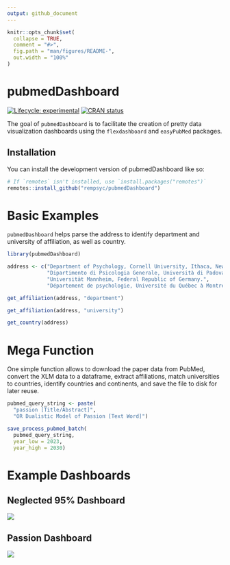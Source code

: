 ```yaml
---
output: github_document
---
```


<!-- README.md is generated from README.Rmd. Please edit that file -->

```r
knitr::opts_chunk$set(
  collapse = TRUE,
  comment = "#>",
  fig.path = "man/figures/README-",
  out.width = "100%"
)
```

# pubmedDashboard

<!-- badges: start -->
[![Lifecycle: experimental](https://img.shields.io/badge/lifecycle-experimental-orange.svg)](https://lifecycle.r-lib.org/articles/stages.html#experimental)
[![CRAN status](https://www.r-pkg.org/badges/version/pubmedDashboard)](https://CRAN.R-project.org/package=pubmedDashboard)
<!-- badges: end -->

The goal of `pubmedDashboard` is to facilitate the creation of pretty data visualization dashboards using the `flexdashboard` and `easyPubMed` packages.

## Installation

You can install the development version of pubmedDashboard like so:

``` r
# If `remotes` isn't installed, use `install.packages("remotes")`
remotes::install_github("rempsyc/pubmedDashboard")
```

# Basic Examples

`pubmedDashboard` helps parse the address to identify department and university of affiliation, as well as country.

```r
library(pubmedDashboard)

address <- c("Department of Psychology, Cornell University, Ithaca, New York 14853-7601.",
             "Dipartimento di Psicologia Generale, Università di Padova, Italy.",
             "Universität Mannheim, Federal Republic of Germany.",
             "Département de psychologie, Université du Québec à Montréal.")

get_affiliation(address, "department")

get_affiliation(address, "university")

get_country(address)

```

# Mega Function

One simple function allows to download the paper data from PubMed, convert the XLM data to a dataframe, extract affiliations, match universities to countries, identify countries and continents, and save the file to disk for later reuse.

```r
pubmed_query_string <- paste(
  "passion [Title/Abstract]",
  "OR Dualistic Model of Passion [Text Word]")

save_process_pubmed_batch(
  pubmed_query_string,
  year_low = 2023,
  year_high = 2030)

```

# Example Dashboards

## Neglected 95% Dashboard

[![](https://rempsyc.github.io/pubmedDashboard/images/figures/n95.png)](https://remi-theriault.com/dashboards/neglected_95)

## Passion Dashboard

[![](https://rempsyc.github.io/pubmedDashboard/images/figures/passion.png)](https://remi-theriault.com/dashboards/passion)
